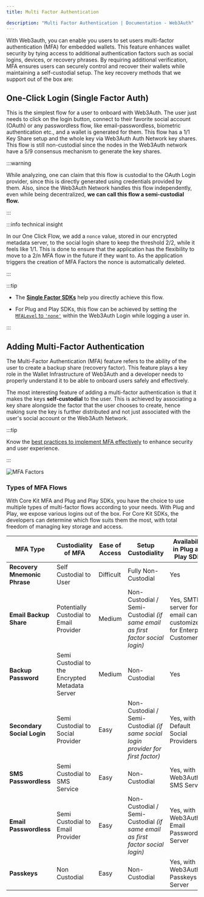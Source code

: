 ```yaml
---
title: Multi Factor Authentication

description: "Multi Factor Authentication | Documentation - Web3Auth"
---
```


With Web3auth, you can enable you users to set users multi-factor authentication (MFA) for embedded
wallets. This feature enhances wallet security by tying access to additional authentication factors
such as social logins, devices, or recovery phrases. By requiring additional verification, MFA
ensures users can securely control and recover their wallets while maintaining a self-custodial
setup. The key recovery methods that we support out of the box are:

## One-Click Login (Single Factor Auth)

This is the simplest flow for a user to onboard with Web3Auth. The user just needs to click on the
login button, connect to their favorite social account (OAuth) or any passwordless flow, like
email-passwordless, biometric authentication etc., and a wallet is generated for them. This flow has
a 1/1 Key Share setup and the whole key via Web3Auth Auth Network key shares. This flow is still
non-custodial since the nodes in the Web3Auth network have a 5/9 consensus mechanism to generate the
key shares.

:::warning

While analyzing, one can claim that this flow is custodial to the OAuth Login provider, since this
is directly generated using credentials provided by them. Also, since the Web3Auth Network handles
this flow independently, even while being decentralized, **we can call this flow a semi-custodial
flow.**

:::

:::info technical insight

In our One Click Flow, we add a `nonce` value, stored in our encrypted metadata server, to the
social login share to keep the threshold 2/2, while it feels like 1/1. This is done to ensure that
the application has the flexibility to move to a 2/n MFA flow in the future if they want to. As the
application triggers the creation of MFA Factors the nonce is automatically deleted.

:::

:::tip

- The [**Single Factor SDKs**](/sdk/sfa/sfa-js) help you directly achieve this flow.

- For Plug and Play SDKs, this flow can be achieved by setting the
  [`MFALevel` to `'none'`](/sdk/pnp/web/modal/initialize#multi-factor-authentication) within the
  Web3Auth Login while logging a user in.

:::

## Adding Multi-Factor Authentication

The Multi-Factor Authentication (MFA) feature refers to the ability of the user to create a backup
share (recovery factor). This feature plays a key role in the Wallet Infrastructure of Web3Auth and
a developer needs to properly understand it to be able to onboard users safely and effectively.

The most interesting feature of adding a multi-factor authentication is that it makes the keys
**self-custodial** to the user. This is achieved by associating a key share alongside the factor
that the user chooses to create, hence making sure the key is further distributed and not just
associated with the user's social account or the Web3Auth Network.

:::tip

Know the [best practices to implement MFA effectively](/resources/mfa-best-practices) to enhance
security and user experience.

:::

![MFA Factors](/images/mfa-factors.png)

### Types of MFA Flows

With Core Kit MFA and Plug and Play SDKs, you have the choice to use multiple types of multi-factor
flows according to your needs. With Plug and Play, we expose various logins out of the box. For Core
Kit SDKs, the developers can determine which flow suits them the most, with total freedom of
managing key storage and access.

| MFA Type                     | Custodiality of MFA                             | Ease of Access | Setup Custodiality                                                                | Availability in Plug and Play SDKs                                     |
| ---------------------------- | ----------------------------------------------- | -------------- | --------------------------------------------------------------------------------- | ---------------------------------------------------------------------- |
| **Recovery Mnemonic Phrase** | Self Custodial to User                          | Difficult      | Fully Non-Custodial                                                               | Yes                                                                    |
| **Email Backup Share**       | Potentially Custodial to Email Provider         | Medium         | Non-Custodial / Semi-Custodial _(if same email as first factor social login)_     | Yes, SMTP server for email can be customized for Enterprise Customers. |
| **Backup Password**          | Semi Custodial to the Encrypted Metadata Server | Medium         | Non-Custodial                                                                     | Yes                                                                    |
| **Secondary Social Login**   | Semi Custodial to Social Provider               | Easy           | Non-Custodial / Semi-Custodial _(if same social login provider for first factor)_ | Yes, with Default Social Providers                                     |
| **SMS Passwordless**         | Semi Custodial to SMS Service                   | Easy           | Non-Custodial                                                                     | Yes, with Web3Auth SMS Server                                          |
| **Email Passwordless**       | Semi Custodial to Email Provider                | Easy           | Non-Custodial / Semi-Custodial _(if same email as first factor social login)_     | Yes, with Web3Auth Email Passwordless Server                           |
| **Passkeys**                 | Non Custodial                                   | Easy           | Non-Custodial                                                                     | Yes, with Web3Auth Passkeys Server                                     |
